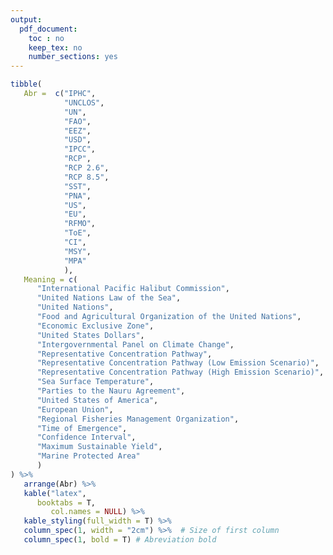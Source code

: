 ```yaml
---
output:
  pdf_document:
    toc : no
    keep_tex: no
    number_sections: yes
---
```


```r

tibble(
   Abr =  c("IPHC",
            "UNCLOS",
            "UN",
            "FAO",
            "EEZ",
            "USD",
            "IPCC",
            "RCP",
            "RCP 2.6",
            "RCP 8.5",
            "SST",
            "PNA",
            "US",
            "EU",
            "RFMO",
            "ToE",
            "CI",
            "MSY",
            "MPA"
            ),
   Meaning = c(
      "International Pacific Halibut Commission", 
      "United Nations Law of the Sea",
      "United Nations",
      "Food and Agricultural Organization of the United Nations",
      "Economic Exclusive Zone",
      "United States Dollars",
      "Intergovernmental Panel on Climate Change",
      "Representative Concentration Pathway",
      "Representative Concentration Pathway (Low Emission Scenario)",
      "Representative Concentration Pathway (High Emission Scenario)",
      "Sea Surface Temperature",
      "Parties to the Nauru Agreement",
      "United States of America",
      "European Union",
      "Regional Fisheries Management Organization",
      "Time of Emergence",
      "Confidence Interval",
      "Maximum Sustainable Yield",
      "Marine Protected Area"
      )
) %>% 
   arrange(Abr) %>% 
   kable("latex",
      booktabs = T,
         col.names = NULL) %>% 
   kable_styling(full_width = T) %>% 
   column_spec(1, width = "2cm") %>%  # Size of first column
   column_spec(1, bold = T) # Abreviation bold
   
```
